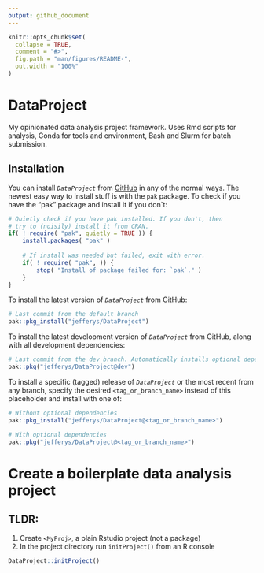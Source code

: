 ```yaml
---
output: github_document
---
```


<!-- README.md is generated from README.Rmd. Please edit that file -->

```r
knitr::opts_chunk$set(
  collapse = TRUE,
  comment = "#>",
  fig.path = "man/figures/README-",
  out.width = "100%"
)
```

# DataProject

<!-- badges: start -->
<!-- badges: end -->

My opinionated data analysis project framework. Uses Rmd scripts for analysis, Conda for tools and environment, Bash and Slurm for batch submission.

## Installation

You can install *`DataProject`* from [GitHub](https://github.com/jefferys/DataProject) in any of the normal ways. The newest easy way to install stuff is with the `pak` package. To check if you have the "pak" package and install it if you don`t:

```r
# Quietly check if you have pak installed. If you don't, then
# try to (noisily) install it from CRAN.
if( ! require( "pak", quietly = TRUE )) {
    install.packages( "pak" )
    
    # If install was needed but failed, exit with error.
    if( ! require( "pak", )) {
        stop( "Install of package failed for: `pak`." )
    }
}
```

To install the latest version of *`DataProject`* from GitHub:

```r
# Last commit from the default branch
pak::pkg_install("jefferys/DataProject")
```

To install the latest development version of *`DataProject`* from GitHub, along with all development dependencies:

```r
# Last commit from the dev branch. Automatically installs optional dependencies
pak::pkg("jefferys/DataProject@dev")
```

To install a specific (tagged) release of *`DataProject`* or the most recent from any branch, specify the desired `<tag_or_branch_name>` instead of this placeholder and install with one of:

```r
# Without optional dependencies
pak::pkg_install("jefferys/DataProject@<tag_or_branch_name>")

# With optional dependencies
pak::pkg("jefferys/DataProject@<tag_or_branch_name>")
```

# Create a boilerplate data analysis project

## TLDR:

1. Create `<MyProj>`, a plain Rstudio project (not a package)
2. In the project directory run `initProject()` from an R console

```r
DataProject::initProject()
```

